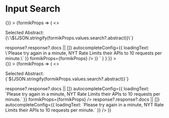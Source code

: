 
<Meta title="Input Search" component={InputSearch} />

# Input Search

<Canvas>
  <Story
    name="Input Search"
    parameters={{
      docs: {
        source: {
          code: dedent`
          <Form
            initialValues={{
              search: undefined
            }}
            onSubmit={() => {}}
          >
            {formikProps => (
              <>
                <p className="lc-mb-8">Selected Abstract: {\`\${JSON.stringify(formikProps.values.search?.abstract)}\`}</p>
                <InputSearch
                  label="Search Option"
                  name="search"
                  url="https://api.nytimes.com/svc/search/v2/articlesearch.json?api-key=samplekey"
                  searchParam="q"
                  optionLabelKey="headline.main"
                  getOptions={response => response?.response?.docs || []}
                  autocompleteConfig={{
                    loadingText: \`Please try again in a minute, NYT Rate Limits their APIs to 10 requests per minute.\`
                  }}
                  formikProps={formikProps}
                />
              </>
            )}
          </Form>`
        }
      }
    }}
  >
    <div className="input-search-story">
      <Form
        initialValues={{
          search: undefined
        }}
        onSubmit={() => {}}
      >
        {formikProps => (
          <>
            <p className="lc-mb-8">Selected Abstract: {`${JSON.stringify(formikProps.values.search?.abstract)}`}</p>
            <InputSearch
              label="Search Option"
              name="search"
              url="https://api.nytimes.com/svc/search/v2/articlesearch.json?api-key=WymYNTjhumX7gEql9RMCAk9nopWwQVKG"
              searchParam="q"
              optionLabelKey="headline.main"
              getOptions={response => response?.response?.docs || []}
              autocompleteConfig={{
                loadingText: `Please try again in a minute, NYT Rate Limits their APIs to 10 requests per minute.`
              }}
              formikProps={formikProps}
            />
            <InputSearch
              label="Search Option"
              name="search"
              url="https://api.nytimes.com/svc/search/v2/articlesearch.json?api-key=WymYNTjhumX7gEql9RMCAk9nopWwQVKG"
              searchParam="q"
              defaultValue=""
              optionLabelKey="headline.main"
              getOptions={response => response?.response?.docs || []}
              autocompleteConfig={{
                loadingText: `Please try again in a minute, NYT Rate Limits their APIs to 10 requests per minute.`
              }}
            />
          </>
        )}
      </Form>
    </div>
  </Story>
  <ArgsTable of={InputSearch} />
</Canvas>
